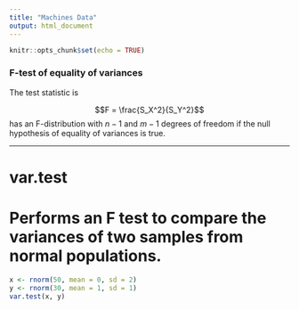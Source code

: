 ```yaml
---
title: "Machines Data"
output: html_document
---
```


```r
knitr::opts_chunk$set(echo = TRUE)
```


### F-test of equality of variances

The test statistic is

$$F = \frac{S_X^2}{S_Y^2}$$
has an F-distribution with $n-1$ and $m-1$ degrees of freedom if the null hypothesis of equality of variances is true.


------------------------------------------------------------------------
# var.test 	
# Performs an F test to compare the variances of two samples from normal populations.


```r
x <- rnorm(50, mean = 0, sd = 2)
y <- rnorm(30, mean = 1, sd = 1)
var.test(x, y)       
```
